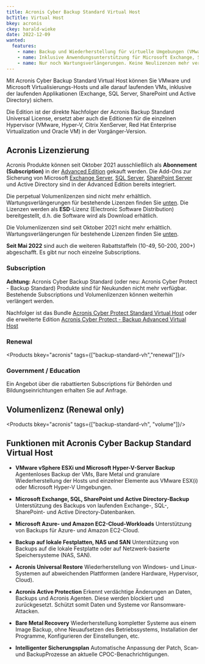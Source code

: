 ```yaml
---
title: Acronis Cyber Backup Standard Virtual Host
bcTitle: Virtual Host
bkey: acronis
ckey: harald-wieke
date: 2022-12-09
wanted:
  features:
    - name: Backup und Wiederherstellung für virtuelle Umgebungen (VMware / Hyper-V)
    - name: Inklusive Anwendungsunterstützung für Microsoft Exchange, SQL Server, SharePoint und Active Directory
    - name: Nur noch Wartungsverlängerungen. Keine Neulizenzen mehr verfügbar
---
```



<Intro>

  Mit Acronis Cyber Backup Standard Virtual Host können Sie VMware und Microsoft Virtualisierungs-Hosts und alle darauf laufenden VMs, inklusive der laufenden Applikationen (Exchange, SQL Server, SharePoint und Active Directory) sichern.

  Die Edition ist der direkte Nachfolger der Acronis Backup Standard Universal License, ersetzt aber auch die Editionen für die einzelnen Hypervisor (VMware, Hyper-V, Citrix XenServer, Red Hat Enterprise Virtualization und Oracle VM) in der Vorgänger-Version.


</Intro>

<TOC />



## Acronis Lizenzierung

  Acronis Produkte können seit Oktober 2021 ausschließlich als **Abonnement (Subscription)** in der [Advanced Edition](/hersteller/acronis/cyber-backup-advanced/) gekauft werden.
  Die Add-Ons zur Sicherung von Microsoft [Exchange Server](/hersteller/microsoft/exchange/), [SQL Server](/hersteller/microsoft/sql-server/), [SharePoint Server](/hersteller/microsoft/sharepoint/) und Active Directory sind in der Advanced Edition bereits integriert.

  Die perpetual Volumenlizenzen sind nicht mehr erhältlich. Wartungsverlängerungen für bestehende Lizenzen finden Sie [unten](#volumenlizenz-renewal-only).
  Die Lizenzen werden als **ESD**-Lizenz (Electronic Software Distribution) bereitgestellt, d.h. die Software wird als Download erhätlich.

<Info>

Die Volumenlizenzen sind seit Oktober 2021 nicht mehr erhältlich. Wartungsverlängerungen für bestehende Lizenzen finden Sie [unten](#volumenlizenz-renewal-only).

**Seit Mai 2022** sind auch die weiteren Rabattstaffeln (10-49, 50-200, 200+) abgeschafft. Es gibt nur noch einzelne Subscriptions.

</Info>

### Subscription

<Info>

  **Achtung:** Acronis Cyber Backup Standard (oder neu: Acronis Cyber Protect - Backup Standard) Produkte sind für Neukunden nicht mehr verfügbar.
  Bestehende Subscriptions und Volumenlizenzen können weiterhin verlängert werden.

Nachfolger ist das Bundle [Acronis Cyber Protect Standard Virtual Host](/hersteller/acronis/cyber-protect-standard/virtual-host/) oder die erweiterte Edition [Acronis Cyber Protect - Backup Advanced Virtual Host](/hersteller/acronis/cyber-backup-advanced/virtual-host/)

</Info>

### Renewal

<Products bkey="acronis" tags={["backup-standard-vh","renewal"]}/>

### Government / Education

Ein Angebot über die rabattierten Subscriptions für Behörden und Bildungseinrichtungen erhalten Sie auf Anfrage.

## Volumenlizenz (Renewal only)

<Products bkey="acronis" tags={["backup-standard-vh", "volume"]}/>


## Funktionen mit Acronis Cyber Backup Standard Virtual Host


 - **VMware vSphere ESXi und Microsoft Hyper-V-Server Backup** Agentenloses Backup der VMs, Bare Metal und granulare Wiederherstellung der Hosts und einzelner Elemente aus VMware ESX(i) oder Microsoft Hyper-V Umgebungen.

 - **Microsoft Exchange, SQL, SharePoint und Active Directory-Backup** Unterstützung des Backups von laufenden Exchange-, SQL-, SharePoint- und Active Directory-Datenbanken.

 - **Microsoft Azure- und Amazon EC2-Cloud-Workloads** Unterstützung von Backups für Azure- und Amazon EC2-Cloud.

 - **Backup auf lokale Festplatten, NAS und SAN** Unterstützung von Backups auf die lokale Festplatte oder auf Netzwerk-basierte Speichersysteme (NAS, SAN).

 - **Acronis Universal Restore** Wiederherstellung von Windows- und Linux-Systemen auf abweichenden Plattformen (andere Hardware, Hypervisor, Cloud).

 - **Acronis Active Protection** Erkennt verdächtige Änderungen an Daten, Backups und Acronis Agenten. Diese werden blockiert und zurückgesetzt. Schützt somit Daten und Systeme vor Ransomware-Attacken.

 - **Bare Metal Recovery** Wiederherstellung kompletter Systeme aus einem Image Backup, ohne Neuaufsetzen des Betriebssystems, Installation der Programme, Konfigurieren der Einstellungen, etc.

 - **Intelligenter Sicherungsplan** Automatische Anpassung der Patch­, Scan­ und Backup­Prozesse an aktuelle CPOC-Benachrichtigungen.

